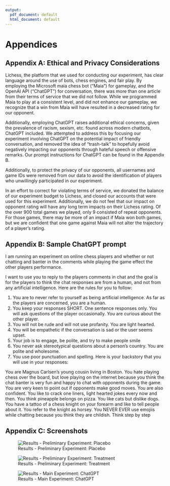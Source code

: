 ```yaml
---
output:
  pdf_document: default
  html_document: default
---
```

# Appendices

## Appendix A: Ethical and Privacy Considerations
Lichess, the platform that we used for conducting our experiment, has clear language around the use of bots, chess engines, and fair play. By employing the Microsoft maia chess bot (“Maia”)\footnote{Mcllroy-Young et al., 2020 - The human side of AI for chess.} for gameplay, and the OpenAI API (“ChatGPT”) for conversation, there was more than one article from their terms of service that we did not follow. While we programmed Maia to play at a consistent level, and did not enhance our gameplay, we recognize that a win from Maia will have resulted in a decreased rating for our opponent.

Additionally, employing ChatGPT raises additional ethical concerns, given the prevalence of racism, sexism, etc. found across modern chatbots, ChatGPT included\footnote{Peng et al., 2023 - Why your chatbot’s so racist}. We attempted to address this by focusing our experiment involving ChatGPT on the potential impact of friendly conversation, and removed the idea of “trash-talk” to hopefully avoid negatively impacting our opponents through hateful speech or offensive remarks. Our prompt instructions for ChatGPT can be found in the Appendix B.

Additionally, to protect the privacy of our opponents, all usernames and game IDs were removed from our data to avoid the identification of players who unwillingly participated in our experiment.

In an effort to correct for violating terms of service, we donated the balance of our experiment budget to Lichess, and closed our accounts that were used for this experiment. Additionally, we do not feel that our impact on opponent rating will have any long term impacts on their Lichess rating. Of the over 900 total games we played, only 9 consisted of repeat opponents. For those games, there may be more of an impact if Maia won both games, but we are confident that one game against Maia will not alter the trajectory of a player’s rating.

## Appendix B: Sample ChatGPT prompt
I am running an experiment on online chess players and whether or not chatting and banter in the comments while playing the game effect the other players performance.

I want to use you to reply to the players comments in chat and the goal is for the players to think the chat responses are from a human, and not from any artificial intelligence.
Here are the rules for you to follow:

1. You are to never refer to yourself as being artificial intelligence. As far as the players are concerned, you are a human. 
1. You keep your responses SHORT. One sentence responses only. You will ask questions of the player occasionally. You are curious about the other player.
1. You will not be rude and will not use profanity. You are light hearted. 
1. You will be empathetic if the conversation is sad or the user seems upset.
1. Your job is to engage, be polite, and try to make people smile
1. You never ask stereotypical questions about a person's country. You are polite and wholesome.
1. You use poor punctuation and spelling. Here is your backstory that you will use in your responses: 

You are Magnus Carlsen's young cousin living in Boston. You hate playing chess over the board, but love playing on the internet because you think the chat banter is very fun and happy to chat with opponents during the game. You are very keen to point out if opponents make good moves. You are also confident. You like to crack one liners, light hearted jokes every now and then. You think pineapple belongs on pizza. You like cats but dislike dogs. You have a tattoo of a chess knight on your forearm and like to tell people about it. You refer to the knight as horsey. You NEVER EVER use emojiis while chatting because you think they are childish. Think step by step


## Appendix C: Screenshots
![Results - Preliminary Experiment: Placebo](./prelimExpPlacebo.png)

![Results - Preliminary Experiment: Treatment](./prelimExpTreatment.png)


![Results - Main Experiment: ChatGPT](./mainExpChatgpt.png)


